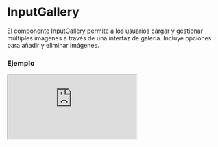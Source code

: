 # InputGallery

El componente InputGallery permite a los usuarios cargar y gestionar múltiples imágenes a través de una interfaz de galería. Incluye opciones para añadir y eliminar imágenes.


### Ejemplo

<Iframe
  minHeightIframe="30dvh"
  src="https://fenextjs-component-storybook.vercel.app/iframe.html?args=&id=input-inputgallery--index&viewMode=story"
/>

### Importación

Para importar el componente InputGallery, se puede hacer desde fenextjs

```tsx copy
import { InputGallery } from "fenextjs";
```

### Parámetros

| Parámetro              | Tipo                          | Requerido | Default           | Descripcion                                                                              |
| ---------------------- | ----------------------------- | --------- | ----------------- | ---------------------------------------------------------------------------------------- |
| defaultValue           | FileProps[]                   | no        | []                | Valor por defecto que se muestra en la galería. Se espera un array de objetos FileProps. |
| value                  | FileProps[]                   | no        | undefined         | Valor controlado para la galería, que reemplaza el defaultValue si se proporciona.       |
| textBtn                | string                        | no        | 'Add More Images' | Texto que se muestra en el botón para añadir más imágenes.                               |
| className              | string                        | no        | ''                | Clase CSS para el componente.                                                            |
| classNameContentButton | string                        | no        | ''                | Clase CSS para el contenedor del botón.                                                  |
| classNameButton        | ButtonClassProps              | no        | \{\}              | Clase CSS específica para el botón.                                                      |
| onChange               | (items: FileProps[]) =\> void | no        | undefined         | Función que se ejecuta cuando la lista de imágenes cambia.                               |

### Storybook

Para ver el storybook del componente lo puede hacer con este [link](https://fenextjs-component-storybook.vercel.app/?path=/story/input-inputgallery--index)

### Usos

- Galería de imágenes básica

```tsx copy
<InputGallery
  onChange={(items) => {
    console.log(items);
  }}
/>
```

- Galería de imágenes con valores predefinidos

```tsx copy
<InputGallery
  defaultValue={[{ fileData: "url1", text: "Image 1" }]}
  onChange={(items) => {
    console.log(items);
  }}
/>
```

- Galería con botón personalizado

```tsx copy
<InputGallery
  textBtn="Upload New Image"
  onChange={(items) => {
    console.log(items);
  }}
/>
```
